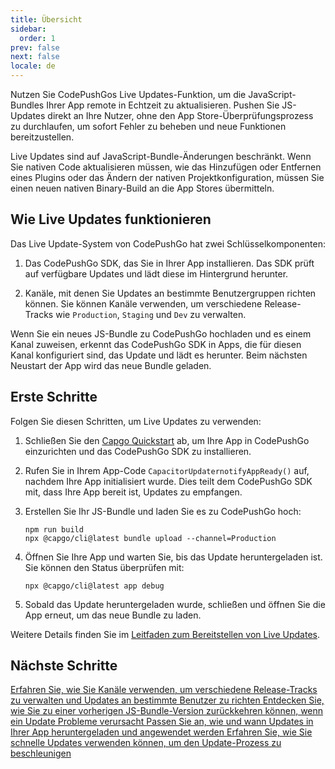 ```yaml
---
title: Übersicht
sidebar:
  order: 1
prev: false
next: false
locale: de
---
```



Nutzen Sie CodePushGos Live Updates-Funktion, um die JavaScript-Bundles Ihrer App remote in Echtzeit zu aktualisieren. Pushen Sie JS-Updates direkt an Ihre Nutzer, ohne den App Store-Überprüfungsprozess zu durchlaufen, um sofort Fehler zu beheben und neue Funktionen bereitzustellen.

<Aside>

Live Updates sind auf JavaScript-Bundle-Änderungen beschränkt. Wenn Sie nativen Code aktualisieren müssen, wie das Hinzufügen oder Entfernen eines Plugins oder das Ändern der nativen Projektkonfiguration, müssen Sie einen neuen nativen Binary-Build an die App Stores übermitteln.

</Aside>

## Wie Live Updates funktionieren

Das Live Update-System von CodePushGo hat zwei Schlüsselkomponenten:

1. Das CodePushGo SDK, das Sie in Ihrer App installieren. Das SDK prüft auf verfügbare Updates und lädt diese im Hintergrund herunter.

2. Kanäle, mit denen Sie Updates an bestimmte Benutzergruppen richten können. Sie können Kanäle verwenden, um verschiedene Release-Tracks wie `Production`, `Staging` und `Dev` zu verwalten.

Wenn Sie ein neues JS-Bundle zu CodePushGo hochladen und es einem Kanal zuweisen, erkennt das CodePushGo SDK in Apps, die für diesen Kanal konfiguriert sind, das Update und lädt es herunter. Beim nächsten Neustart der App wird das neue Bundle geladen.

## Erste Schritte

Folgen Sie diesen Schritten, um Live Updates zu verwenden:

<Steps>

1. Schließen Sie den [Capgo Quickstart](/docs/getting-started/quickstart) ab, um Ihre App in CodePushGo einzurichten und das CodePushGo SDK zu installieren.

2. Rufen Sie in Ihrem App-Code `CapacitorUpdaternotifyAppReady()` auf, nachdem Ihre App initialisiert wurde. Dies teilt dem CodePushGo SDK mit, dass Ihre App bereit ist, Updates zu empfangen.

3. Erstellen Sie Ihr JS-Bundle und laden Sie es zu CodePushGo hoch:
   ```shell
   npm run build
   npx @capgo/cli@latest bundle upload --channel=Production 
   ```

4. Öffnen Sie Ihre App und warten Sie, bis das Update heruntergeladen ist. Sie können den Status überprüfen mit:
   ```shell
   npx @capgo/cli@latest app debug
   ```

5. Sobald das Update heruntergeladen wurde, schließen und öffnen Sie die App erneut, um das neue Bundle zu laden.

</Steps>

Weitere Details finden Sie im [Leitfaden zum Bereitstellen von Live Updates](/docs/getting-started/deploy).

## Nächste Schritte

<CardGrid stagger>
  <a href="/docs/live-updates/channels/">
    <Card title="Kanäle" icon="bars">
      Erfahren Sie, wie Sie Kanäle verwenden, um verschiedene Release-Tracks zu verwalten und Updates an bestimmte Benutzer zu richten
    </Card>
  </a>

  <a href="/docs/live-updates/rollbacks/">
    <Card title="Rollbacks" icon="left-arrow">
      Entdecken Sie, wie Sie zu einer vorherigen JS-Bundle-Version zurückkehren können, wenn ein Update Probleme verursacht
    </Card>
  </a>

  <a href="/docs/live-updates/update-behavior/">
    <Card title="Update-Verhalten" icon="setting">
      Passen Sie an, wie und wann Updates in Ihrer App heruntergeladen und angewendet werden
    </Card>
  </a>
  <a href="/docs/live-updates/differentials/">
    <Card title="Schnelle Updates" icon="starlight">
      Erfahren Sie, wie Sie schnelle Updates verwenden können, um den Update-Prozess zu beschleunigen
    </Card>
  </a>
</CardGrid>

